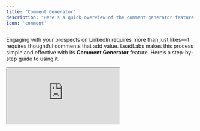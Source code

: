 ```yaml
---
title: "Comment Generator"
description: "Here's a quick overview of the comment generator feature in LeadLabs."
icon: 'comment'
---
```


Engaging with your prospects on LinkedIn requires more than just likes—it requires thoughtful comments that add value. LeadLabs makes this process simple and effective with its **Comment Generator** feature. Here’s a step-by-step guide to using it.

<iframe src="https://uppish-peacock.clueso.site/embed/75d805d0-cace-4d25-8a97-dbba0db78fe6" className="w-full aspect-video" />

### Step 1: Open Your Prospect’s Profile

Visit your prospect’s LinkedIn profile and click the **comment button**. This takes you to the section of their profile where all recent posts are displayed.

---

### Step 2: Browse Recent Posts

Scroll left or right to load more posts and choose the one you’d like to engage with—ideally the most recent, for maximum visibility and relevance.

---

### Step 3: Choose Comment Type

Once you’ve selected a post, decide the style of comment you’d like to leave:

- **Supportive**: To validate and encourage their perspective.
- **Contradictory**: To respectfully challenge their point of view and spark dialogue.

---

### Step 4: Select a Tone

After picking the type, refine your comment further by setting the tone. LeadLabs gives you multiple options:

- **Neutral**: A balanced, professional response.
- **Insightful**: Adds perspective, analysis, or expertise.
- **Formal**: Maintains a polished, professional tone suitable for executive-level engagement.

LeadLabs will instantly generate a **starter comment** based on your selections.

---

### Step 5: Refresh if Needed

If the first suggestion doesn’t fit your voice, click the **refresh button**. You can generate as many variations as you like until you find the one that works.

---

### Step 6: Copy and Paste

Once you’re happy with the comment:

1. Click **copy text**.
2. Go back to the LinkedIn post you selected.
3. Paste the comment and make any final edits to personalize it.

---

### Step 7: Post and Engage

When your comment feels ready, post it. You’ve now left a thoughtful contribution that strengthens your presence and helps you connect meaningfully with your prospect.

---

## Need some help?

We pride ourselves on our impeccable support. Drop us an email at [hello@leadlabs.app](mailto:hello@leadlabs.app) and we will get back ASAP.